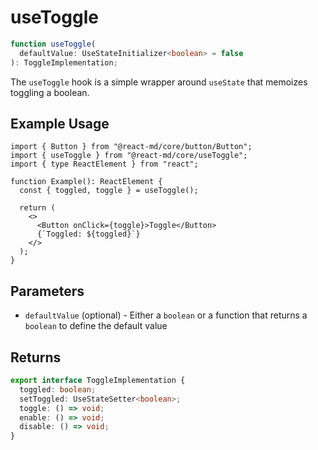 # useToggle

```ts
function useToggle(
  defaultValue: UseStateInitializer<boolean> = false
): ToggleImplementation;
```

The `useToggle` hook is a simple wrapper around `useState` that memoizes
toggling a boolean.

## Example Usage

```tsx
import { Button } from "@react-md/core/button/Button";
import { useToggle } from "@react-md/core/useToggle";
import { type ReactElement } from "react";

function Example(): ReactElement {
  const { toggled, toggle } = useToggle();

  return (
    <>
      <Button onClick={toggle}>Toggle</Button>
      {`Toggled: ${toggled}`}
    </>
  );
}
```

## Parameters

- `defaultValue` (optional) - Either a `boolean` or a function that returns a
  `boolean` to define the default value

## Returns

```ts disableTransform
export interface ToggleImplementation {
  toggled: boolean;
  setToggled: UseStateSetter<boolean>;
  toggle: () => void;
  enable: () => void;
  disable: () => void;
}
```
